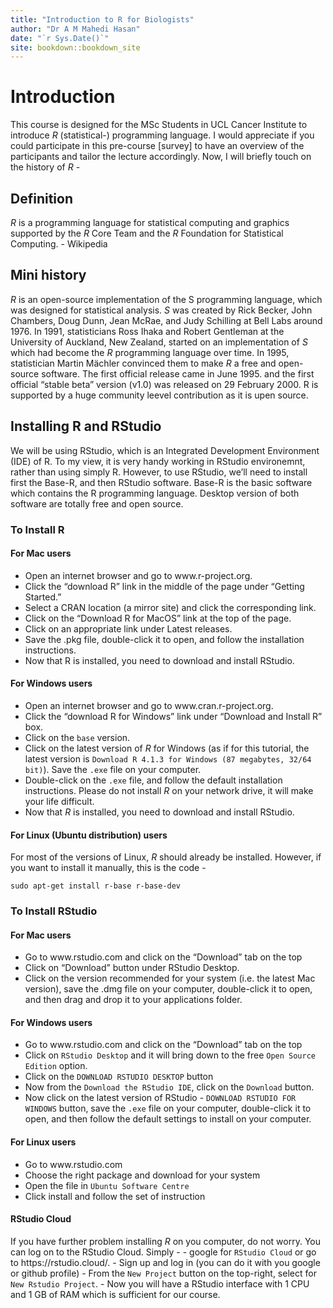 ```yaml
--- 
title: "Introduction to R for Biologists"
author: "Dr A M Mahedi Hasan"
date: "`r Sys.Date()`"
site: bookdown::bookdown_site
---
```


# Introduction

This course is designed for the MSc Students in UCL Cancer Institute to introduce *R* (statistical-) programming language. I would appreciate if you could participate in this pre-course [survey]<link> to have an overview of the participants and tailor the lecture accordingly. Now, I will briefly touch on the history of *R* - 

## Definition

*R* is a programming language for statistical computing and graphics supported by the *R* Core Team and the *R* Foundation for Statistical Computing. - Wikipedia

## Mini history

*R* is an open-source implementation of the S programming language, which was designed for statistical analysis. *S* was created by Rick Becker, John Chambers, Doug Dunn, Jean McRae, and Judy Schilling at Bell Labs around 1976. 
In 1991, statisticians Ross Ihaka and Robert Gentleman at the University of Auckland, New Zealand, started on an implementation of *S* which had become the *R* programming language over time. In 1995, statistician Martin Mächler convinced them to make *R* a free and open-source software. The first official release came in June 1995. and  the first official "stable beta" version (v1.0) was released on 29 February 2000. R is supported by a huge community leevel contribution as it is upen source. 

## Installing R and RStudio

We will be using RStudio, which is an Integrated Development Environment (IDE) of R. To my view, it is very handy working in RStudio environemnt, rather than using simply R. However, to use RStudio, we’ll need to install first the Base-R, and then RStudio software. Base-R is the basic software which contains the R programming language. Desktop version of both software are totally free and open source.

### To Install R
#### For Mac users
- Open an internet browser and go to www.r-project.org.
- Click the "download R" link in the middle of the page under "Getting Started."
- Select a CRAN location (a mirror site) and click the corresponding link.
- Click on the "Download R for MacOS" link at the top of the page.
- Click on an appropriate link under Latest releases.
- Save the .pkg file, double-click it to open, and follow the installation instructions.
- Now that R is installed, you need to download and install RStudio.

#### For Windows users
- Open an internet browser and go to www.cran.r-project.org.
- Click the "download R for Windows" link under "Download and Install R" box.
- Click on the `base` version.
- Click on the latest version of *R* for Windows (as if for this tutorial, the latest version is `Download R 4.1.3 for Windows (87 megabytes, 32/64 bit)`). Save the `.exe` file on your computer.
- Double-click on the `.exe` file, and follow the default installation instructions. Please do not install *R* on your network drive, it will make your life difficult.
- Now that *R* is installed, you need to download and install RStudio.


#### For Linux (Ubuntu distribution) users

For most of the versions of Linux, *R* should already be installed. However, if you want to install it manually, this is the code -
```
sudo apt-get install r-base r-base-dev
```

### To Install RStudio
#### For Mac users
- Go to www.rstudio.com and click on the "Download" tab on the top
- Click on "Download" button under RStudio Desktop.
- Click on the version recommended for your system (i.e. the latest Mac version), save the .dmg file on your computer, double-click it to open, and then drag and drop it to your applications folder.

#### For Windows users
- Go to www.rstudio.com and click on the "Download" tab on the top
- Click on `RStudio Desktop` and it will bring down to the free `Open Source Edition` option.
- Click on the `DOWNLOAD RSTUDIO DESKTOP` button
- Now from the `Download the RStudio IDE`, click on the `Download` button.
- Now click on the latest version of RStudio - `DOWNLOAD RSTUDIO FOR WINDOWS` button, save the `.exe` file on your computer, double-click it to open, and then follow the default settings to install on your computer.

#### For Linux users
- Go to www.rstudio.com
- Choose the right package and download for your system
- Open the file in `Ubuntu Software Centre`
- Click install and follow the set of instruction

#### RStudio Cloud
If you have further problem installing *R* on you computer, do not worry. You can log on to the RStudio Cloud. Simply -
- google for `RStudio Cloud` or go to https://rstudio.cloud/. 
- Sign up and log in (you can do it with you google or github profile)
- From the `New Project` button on the top-right, select for `New Rstudio Project`.
- Now you will have a RStudio interface with 1 CPU and 1 GB of RAM which is sufficient for our course.


